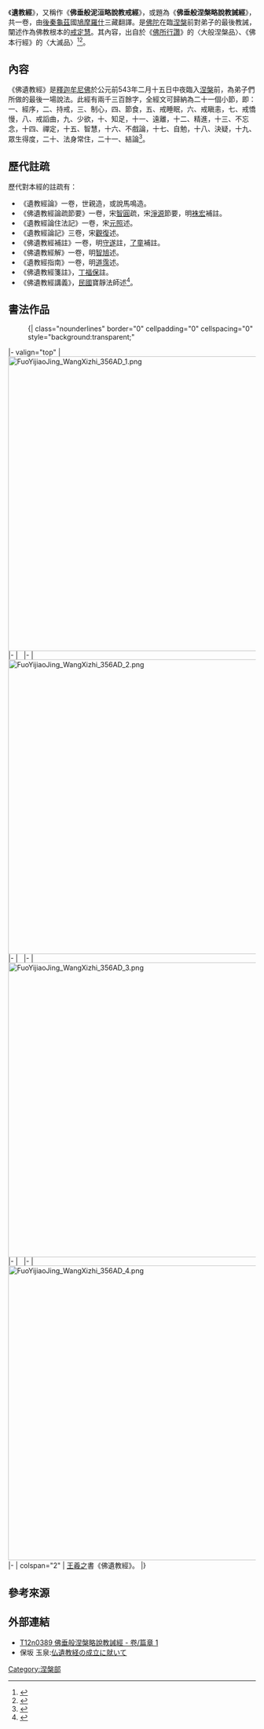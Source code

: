 {{佛教}}
《'''遺教經'''》，又稱作《'''佛垂般泥洹略說教戒經'''》，或題為《'''佛垂般涅槃略說教誡經'''》，共一卷，由[[後秦|後秦]][[龜茲|龜茲]]國[[鳩摩羅什|鳩摩羅什]]三藏翻譯。是[[佛陀|佛陀]]在臨[[涅槃|涅槃]]前對弟子的最後教誡，闡述作為佛教根本的[[三無漏學|戒定慧]]。其內容，出自於《[[佛所行讚|佛所行讚]]》的〈大般涅槃品〉、《佛本行經》的〈大滅品〉<ref>{{cite journal |author1=釋惠敏 |title=鳩摩羅什所傳「數息觀」禪法之剖析 |date=1995 |url=https://www.researchgate.net/publication/342511136_199504jiumoluoshensuochuanshuxiguanchanfazhipouxi |journal= |access-date=2022-02-04 |archive-date=2022-02-04 |archive-url=https://web.archive.org/web/20220204065518/https://www.researchgate.net/publication/342511136_199504jiumoluoshensuochuanshuxiguanchanfazhipouxi }}</ref><ref>{{cite journal|author1=保坂玉泉|title=仏遺教経の成立に就いて|journal=實踐乘宗研究會年報|url=http://repo.komazawa-u.ac.jp/opac/repository/all/19199/KJ00004763739.pdf|access-date=2020-05-16|archive-date=2021-01-19|archive-url=https://web.archive.org/web/20210119191413/http://repo.komazawa-u.ac.jp/opac/repository/all/19199/KJ00004763739.pdf}}</ref>。

== 內容 ==
《佛遺教經》是[[釋迦牟尼佛|釋迦牟尼佛]]於公元前543年二月十五日中夜臨入[[涅槃|涅槃]]前，為弟子們所做的最後一場說法。此經有兩千三百餘字，全經文可歸納為二十一個小節，即：
一、經序，二、持戒，三、制心，四、節食，五、戒睡眠，六、戒瞋恚，七、戒憍慢，八、戒謟曲，九、少欲，十、知足，十一、遠離，十二、精進，十三、不忘念，十四、禪定，十五、智慧，十六、不戲論，十七、自勉，十八、決疑，十九、眾生得度，二十、法身常住，二十一、結論<ref>{{cite web |author1=曉雲法師 |title=遺教經 |url=http://ap6.pccu.edu.tw/Encyclopedia/data.asp?id=3431&forepage=2 |publisher=中華百科全書 |accessdate=2018-08-05 |archive-date=2018-08-06 |archive-url=https://web.archive.org/web/20180806115323/http://ap6.pccu.edu.tw/Encyclopedia/data.asp?id=3431&forepage=2 |dead-url=no }}</ref>。

== 歷代註疏==
歷代對本經的註疏有：
*《遺教經論》一卷，世親造，或說馬鳴造。
*《佛遺教經論疏節要》一卷，宋[[智圓|智圓]]疏，宋[[淨源|淨源]]節要，明[[袾宏|袾宏]]補註。
*《遺教經論住法記》一卷，宋[[元照|元照]]述。
*《遺教經論記》三卷，宋[[觀復|觀復]]述。
*《佛遺教經補註》一卷，明[[守遂|守遂]]註，[[了童|了童]]補註。
*《佛遺教經解》一卷，明[[智旭|智旭]]述。
*《遺教經指南》一卷，明[[道霈|道霈]]述。
*《佛遺教經箋註》，[[丁福保|丁福保]]註。
*《佛遺教經講義》，[[中華民國|民國]]寶靜法師述<ref>{{cite web |author1=寶靜大師 |title=佛遺教經講義 |url=https://drive.google.com/file/d/0B-CWIPaIaeaLb05SR05WU3hyU2ROUnA5NDBlaFFsY1dIaUc0/view |publisher=香港佛經流通處 |access-date=2018-08-06 |archive-date=2021-09-12 |archive-url=https://web.archive.org/web/20210912011640/https://drive.google.com/file/d/0B-CWIPaIaeaLb05SR05WU3hyU2ROUnA5NDBlaFFsY1dIaUc0/view }}</ref>。

==書法作品==
:{| class="nounderlines" border="0" cellpadding="0" cellspacing="0" style="background:transparent;"
|- valign="top" 
|[[File:FuoYijiaoJing_WangXizhi_356AD_1.png|600px]]
|-
|  
|-
|[[File:FuoYijiaoJing_WangXizhi_356AD_2.png|600px]]
|-
|  
|-
|[[File:FuoYijiaoJing_WangXizhi_356AD_3.png|600px]]
|-
|  
|-
|[[File:FuoYijiaoJing_WangXizhi_356AD_4.png|600px]]
|-
| colspan="2" | [[王羲之|王羲之]]書《佛遺教經》。
|}
== 參考來源 ==
{{reflist}}

{{wikisource|佛學大辭典/佛遺教經}}
==外部連結==
*[http://cbetaonline.dila.edu.tw/zh/T0389_001 T12n0389 佛垂般涅槃略說教誡經 - 卷/篇章 1] {{Wayback|url=http://cbetaonline.dila.edu.tw/zh/T0389_001 |date=20200810055708 }}
*保坂 玉泉:[http://repo.komazawa-u.ac.jp/opac/repository/all/19199/KJ00004763739.pdf 仏遺教経の成立に就いて] {{Wayback|url=http://repo.komazawa-u.ac.jp/opac/repository/all/19199/KJ00004763739.pdf |date=20210119191413 }} 

{{China-buddhism-book-baoji}}

[[Category:涅槃部|Category:涅槃部]]